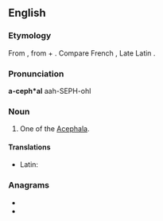 ==English==

===Etymology===
From {{etyl|grc|en}} {{m|grc|ἀκέφαλος||headless}}, from {{m|grc|ἀ-||not}} + {{m|grc|κεφαλή||head}}. Compare French {{m|fr|acéphale}}, Late Latin {{m|la|acephalus}}.

===Pronunciation===
'''a-ceph*al'''
aah-SEPH-ohl

===Noun===
{{en-noun}}

# {{lb|en|zoology}} One of the [[Acephala]].

====Translations====
{{trans-top|one of the Acephala}}
* Latin: {{t|la|acephalus}}
{{trans-mid}}
{{trans-bottom}}

===Anagrams===
* {{l|en|acaleph}}
* {{l|en|halpace}}